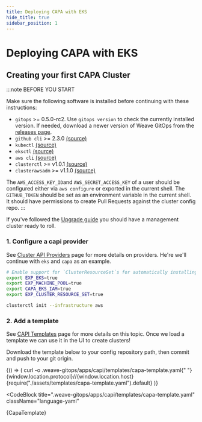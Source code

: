 ```yaml
---
title: Deploying CAPA with EKS
hide_title: true
sidebar_position: 1
---
```




# Deploying CAPA with EKS <TierLabel tiers="enterprise" />

## Creating your first CAPA Cluster

:::note BEFORE YOU START

Make sure the following software is installed before continuing with these instructions:

- `gitops` >= 0.5.0-rc2. Use `gitops version` to check the currently installed version. If needed, download a newer version of Weave GitOps from the [releases page](https://github.com/weaveworks/weave-gitops/releases).
- `github cli` >= 2.3.0 [(source)](https://cli.github.com/)
- `kubectl` [(source)](https://kubernetes.io/docs/tasks/tools/#kubectl)
- `eksctl` [(source)](https://github.com/weaveworks/eksctl/releases)
- `aws cli` [(source)](https://aws.amazon.com/cli/)
- `clusterctl` >= v1.0.1 [(source)](https://github.com/kubernetes-sigs/cluster-api/releases)
- `clusterawsadm` >= v1.1.0 [(source)](https://github.com/kubernetes-sigs/cluster-api-provider-aws/releases)

The `AWS_ACCESS_KEY_ID`and `AWS_SECRET_ACCESS_KEY` of a user should be configured either via `aws configure` or exported in the current shell.
The `GITHUB_TOKEN` should be set as an environment variable in the current shell. It should have permissions to create Pull Requests against the cluster config repo.
:::

If you've followed the [Upgrade guide](../enterprise/upgrading.mdx) you should have a management cluster ready to roll.

### 1. Configure a capi provider

See [Cluster API Providers](../cluster-management/cluster-api-providers.mdx) page for more details on providers. He're we'll continue with `eks` and `capa` as an example.

```bash
# Enable support for `ClusterResourceSet`s for automatically installing CNIs
export EXP_EKS=true
export EXP_MACHINE_POOL=true
export CAPA_EKS_IAM=true
export EXP_CLUSTER_RESOURCE_SET=true

clusterctl init --infrastructure aws
```

### 2. Add a template

See [CAPI Templates](../cluster-management/templates.mdx) page for more details on this topic. Once we load a template we can use it in the UI to create clusters!


Download the template below to your config repository path, then commit and push to your git origin.

<BrowserOnly>
  {() => (
    <CodeBlock className="language-bash">
      curl -o .weave-gitops/apps/capi/templates/capa-template.yaml{" "}
      {window.location.protocol}//{window.location.host}
      {require("./assets/templates/capa-template.yaml").default}
    </CodeBlock>
  )}
</BrowserOnly>

<CodeBlock
  title=".weave-gitops/apps/capi/templates/capa-template.yaml"
  className="language-yaml"
>
  {CapaTemplate}
</CodeBlock>
